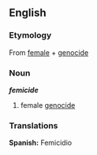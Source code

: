 ==English==
=== Etymology ===
From [[female]] + [[genocide]]

=== Noun ===
'''''femicide'''''
#female [[genocide]]

=== Translations ===
'''Spanish:''' Femicidio